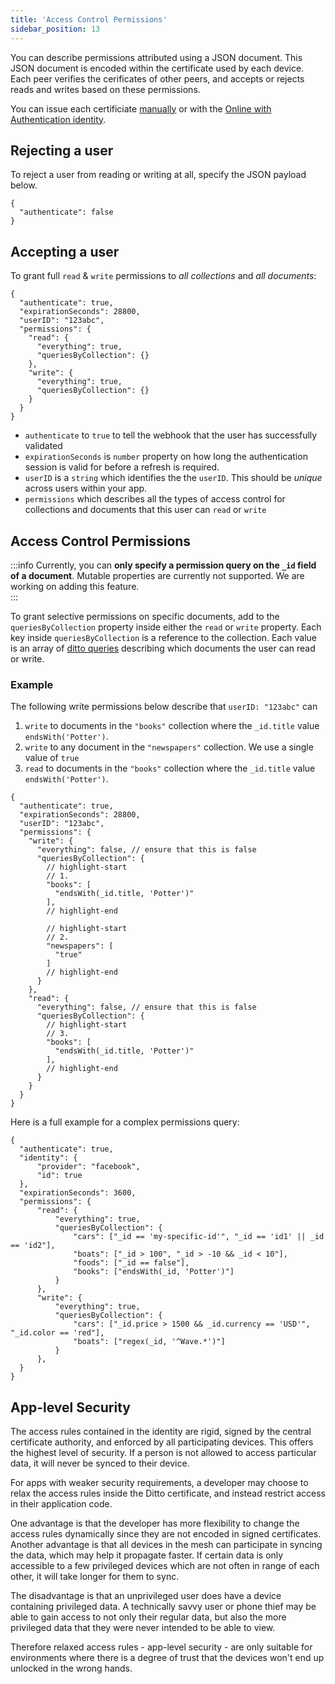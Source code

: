 ```yaml
---
title: 'Access Control Permissions'
sidebar_position: 13
---
```


You can describe permissions attributed using a JSON
document. This JSON document is encoded within the certificate used by each
device. Each peer verifies the cerificates of other peers, and accepts or rejects reads
and writes based on these permissions.

You can issue each certificiate [manually](../how-it-works/certificate-security) or with the [Online with
Authentication identity](../security/authentication/overview). 

## Rejecting a user

To reject a user from reading or writing at all, specify the JSON payload below.

```jsonc
{
  "authenticate": false
}
```

## Accepting a user

To grant full `read` & `write` permissions to _all collections_ and _all documents_:

```jsonc
{
  "authenticate": true,
  "expirationSeconds": 28800,
  "userID": "123abc",
  "permissions": {
    "read": {
      "everything": true,
      "queriesByCollection": {}
    },
    "write": {
      "everything": true,
      "queriesByCollection": {}
    }
  }
}
```

* `authenticate` to `true` to tell the webhook that the user has successfully validated
* `expirationSeconds` is `number` property on how long the authentication session is valid for before a refresh is required.
* `userID` is a `string` which identifies the the `userID`. This should be _unique_ across users within your app. 
* `permissions` which describes all the types of access control for collections and documents that this user can `read` or `write`



## Access Control Permissions

:::info
Currently, you can __only specify a permission query on the `_id` field of a
document__. Mutable properties are currently not supported. We are working on
adding this feature.  
:::

To grant selective permissions on specific documents, add to the
`queriesByCollection` property inside either the `read` or `write` property.
Each key inside `queriesByCollection` is a reference to the collection. Each
value is an array of [ditto queries](../concepts/querying) describing which
documents the user can read or write.


### Example

The following write permissions below describe that `userID: "123abc"` can

1. `write` to documents in the `"books"` collection where the `_id.title` value `endsWith('Potter')`.
2. `write` to any document in the `"newspapers"` collection. We use a single value of `true` 
3. `read` to documents in the `"books"` collection where the `_id.title` value `endsWith('Potter')`.

```jsonc
{
  "authenticate": true,
  "expirationSeconds": 28800,
  "userID": "123abc",
  "permissions": {
    "write": {
      "everything": false, // ensure that this is false
      "queriesByCollection": {
        // highlight-start
        // 1. 
        "books": [
          "endsWith(_id.title, 'Potter')"
        ],
        // highlight-end
        
        // highlight-start
        // 2. 
        "newspapers": [
          "true"
        ]
        // highlight-end
      }
    },
    "read": {
      "everything": false, // ensure that this is false
      "queriesByCollection": {
        // highlight-start
        // 3.
        "books": [
          "endsWith(_id.title, 'Potter')"
        ],
        // highlight-end
      }
    }
  }
}
```

Here is a full example for a complex permissions query: 

```jsonc
{
  "authenticate": true,
  "identity": {
      "provider": "facebook",
      "id": true
  },
  "expirationSeconds": 3600,
  "permissions": {
      "read": {
          "everything": true,
          "queriesByCollection": {
              "cars": ["_id == 'my-specific-id'", "_id == 'id1' || _id == 'id2"],
              "boats": ["_id > 100", "_id > -10 && _id < 10"],
              "foods": ["_id == false"],
              "books": ["endsWith(_id, 'Potter')"]
          }
      },
      "write": {
          "everything": true,
          "queriesByCollection": {
              "cars": ["_id.price > 1500 && _id.currency == 'USD'", "_id.color == 'red"],
              "boats": ["regex(_id, '^Wave.*')"]
          }
      },
  }
}
```

## App-level Security

The access rules contained in the identity are rigid, signed by the central
certificate authority, and enforced by all participating devices. This offers
the highest level of security. If a person is not allowed to access particular
data, it will never be synced to their device.

For apps with weaker security requirements, a developer may choose to relax the
access rules inside the Ditto certificate, and instead restrict access in their application code.

One advantage is that the developer has more flexibility to change the access
rules dynamically since they are not encoded in signed certificates. Another
advantage is that all devices in the mesh can participate in syncing the data,
which may help it propagate faster. If certain data is only accessible to a few
privileged devices which are not often in range of each other, it will take
longer for them to sync.

The disadvantage is that an unprivileged user does have a device containing
privileged data. A technically savvy user or phone thief may be able to gain
access to not only their regular data, but also the more privileged data that
they were never intended to be able to view.

Therefore relaxed access rules - app-level security - are only suitable for
environments where there is a degree of trust that the devices won't end up
unlocked in the wrong hands.
